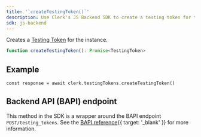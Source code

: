 ```yaml
---
title: '`createTestingToken()`'
description: Use Clerk's JS Backend SDK to create a testing token for the instance.
sdk: js-backend
---
```


Creates a [Testing Token](/docs/guides/development/testing/overview#testing-tokens) for the instance.

```ts
function createTestingToken(): Promise<TestingToken>
```

## Example

<Include src="_partials/backend/usage" />

```tsx
const response = await clerk.testingTokens.createTestingToken()
```

## Backend API (BAPI) endpoint

This method in the SDK is a wrapper around the BAPI endpoint `POST/testing_tokens`. See the [BAPI reference](/docs/reference/backend-api/tag/testing-tokens/post/testing_tokens){{ target: '_blank' }} for more information.
